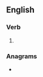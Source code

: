 ==English==

===Verb===
{{head|en|present participle}}

# {{present participle of|hibernate|lang=en|nocat=1}}

===Anagrams===
* {{l|en|breathing in}}